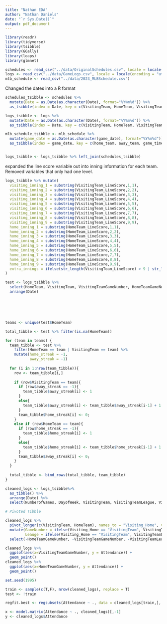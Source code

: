 ```yaml
---
title: "Nathan EDA"
author: "Nathan Daniels"
date: "`r Sys.Date()`"
output: pdf_document
---
```


```r
library(readr)
library(tidyverse)
library(tsibble)
library(GGally)
library(leaps)
library(glmnet)
```


```r

schedules <- read_csv("../data/OriginalSchedules.csv", locale = locale(encoding = "utf-16"))
logs <- read_csv("../data/GameLogs.csv", locale = locale(encoding = "utf-16"))
mlb_schedule <- read_csv("../data/2023_MLBSchedule.csv")

```

Changed the dates into a R format

```r

schedules_tsibble <- schedules %>% 
  mutate(Date = as.Date(as.character(Date), format="%Y%m%d")) %>%
  as_tsibble(index = Date, key = c(VisitingTeam, HomeTeam, VisitingTeamGameNumber, HomeTeamGameNumber))

logs_tsibble <- logs %>%
  mutate(Date = as.Date(as.character(Date), format="%Y%m%d")) %>% 
  as_tsibble(index = Date, key = c(VisitingTeam, HomeTeam, VisitingTeamGameNumber, HomeTeamGameNumber))

mlb_schedule_tsibble <- mlb_schedule %>%
  mutate(game_date = as.Date(as.character(game_date), format="%Y%m%d")) %>%
  as_tsibble(index = game_date, key = c(home_team, away_team, game_time))


logs_tsibble <- logs_tsibble %>% left_join(schedules_tsibble)

```

expanded the line score variable out into inning information for each team. Removed variables that only had one level.

```r

logs_tsibble %>% mutate(
  visiting_inning_1 = substring(VisitingTeam_LineScore,1,1),
  visiting_inning_2 = substring(VisitingTeam_LineScore,2,2),
  visiting_inning_3 = substring(VisitingTeam_LineScore,3,3),
  visiting_inning_4 = substring(VisitingTeam_LineScore,4,4),
  visiting_inning_5 = substring(VisitingTeam_LineScore,5,5),
  visiting_inning_6 = substring(VisitingTeam_LineScore,6,6),
  visiting_inning_7 = substring(VisitingTeam_LineScore,7,7),
  visiting_inning_8 = substring(VisitingTeam_LineScore,8,8),
  visiting_inning_9 = substring(VisitingTeam_LineScore,9,9),
  home_inning_1 = substring(HomeTeam_LineScore,1,1),
  home_inning_2 = substring(HomeTeam_LineScore,2,2),
  home_inning_3 = substring(HomeTeam_LineScore,3,3),
  home_inning_4 = substring(HomeTeam_LineScore,4,4),
  home_inning_5 = substring(HomeTeam_LineScore,5,5),
  home_inning_6 = substring(HomeTeam_LineScore,6,6),
  home_inning_7 = substring(HomeTeam_LineScore,7,7),
  home_inning_8 = substring(HomeTeam_LineScore,8,8),
  home_inning_9 = substring(HomeTeam_LineScore,9,9),
  extra_innings = ifelse(str_length(VisitingTeam_LineScore) > 9 | str_length(HomeTeam_LineScore) > 9, TRUE, FALSE)
) 

test <- logs_tsibble %>%
  select(HomeTeam, VisitingTeam, VisitingTeamGameNumber, HomeTeamGameNumber) %>%
  arrange(Date)






teams <- unique(test$HomeTeam)

total_tibble <- test %>% filter(is.na(HomeTeam))

for (team in teams) {
  team_tibble <- test %>% 
    filter(HomeTeam == team | VisitingTeam == team) %>%
    mutate(home_streak = -1,
           away_streak = -1)
  
  for (i in 1:nrow(team_tibble)){
    row <- team_tibble[i,]
    
    if (row$VisitingTeam == team){
      if (row$away_streak == -1){
        team_tibble$away_streak[i] <- 1
      } 
      else{
        team_tibble$away_streak[i] <- team_tibble$away_streak[i-1] + 1
      } 
      team_tibble$home_streak[i] <- 0;
    }
    else if (row$HomeTeam == team){
      if (row$home_streak == -1){
        team_tibble$home_streak[i] <- 1
      } 
      else{
        team_tibble$home_streak[i] <- team_tibble$home_streak[i-1] + 1
      } 
      team_tibble$away_streak[i] <- 0;
    }
  }
  
  total_tibble <- bind_rows(total_tibble, team_tibble)
}

cleaned_logs <- logs_tsibble%>%
  as_tibble() %>%
  arrange(Date) %>%
  select(NumberofGames, DayofWeek, VisitingTeam, VisitingTeamLeague, VisitingTeamGameNumber, HomeTeam, HomeTeamLeague, HomeTeamGameNumber, DayNight, Attendance, Date)

# Pivoted Tibble

cleaned_logs %>% 
  pivot_longer(c(VisitingTeam, HomeTeam), names_to = "Visiting_Home", values_to = "Team") %>%
  mutate(GameNumber = ifelse(Visiting_Home == "VisitingTeam", VisitingTeamGameNumber, HomeTeamGameNumber),
         Leauge = ifelse(Visiting_Home == "VisitingTeam", VisitingTeamLeague, HomeTeamLeague)) %>%
  select(-HomeTeamGameNumber, -VisitingTeamGameNumber, -VisitingTeamLeague, -HomeTeamLeague)

```

```r

cleaned_logs %>%
  ggplot(aes(x=VisitingTeamGameNumber, y = Attendance)) + 
  geom_point()
cleaned_logs %>%
  ggplot(aes(x=HomeTeamGameNumber, y = Attendance)) + 
  geom_point()

```

```r

set.seed(1995)

train <- sample(c(T,F), nrow(cleaned_logs), replace = T)
test <- !train

regfit.best <- regsubsets(Attendance ~ ., data = cleaned_logs[train,], nvmax = 150)

```

```r

x <- model.matrix(Attendance ~ ., cleaned_logs)[,-1]
y <- cleaned_logs$Attendance

```
